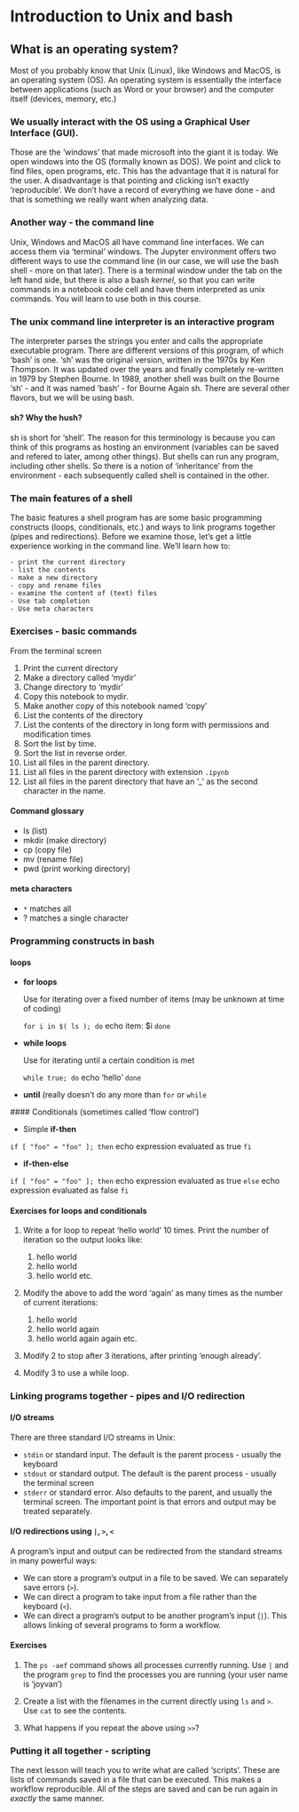 # Introduction to Unix and bash

## What is an operating system?

Most of you probably know that Unix (Linux), like Windows and MacOS, is an operating system (OS). An operating system is essentially the interface between applications (such as Word or your browser) and the computer itself (devices, memory, etc.) 

### We usually interact with the OS using a Graphical User Interface (GUI).

Those are the 'windows' that made microsoft into the giant it is today. We open windows into the OS (formally known as DOS). We point and click to find files, open programs, etc. This has the advantage that it is natural for the user. A disadvantage is that pointing and clicking isn't exactly 'reproducible'. We don't have a record of everything we have done - and that is something we really want when analyzing data.

### Another way - the command line

Unix, Windows and MacOS all have command line interfaces. We can access them via 'terminal' windows. The Jupyter environment offers two different ways to use the command line (in our case, we will use the bash shell - more on that later). There is a terminal window under the tab on the left hand side, but there is also a bash *kernel*, so that you can write commands in a notebook code cell and have them interpreted as unix commands. You will learn to use both in this course.

### The unix command line interpreter is an interactive program

The interpreter parses the strings you enter and calls the appropriate executable program. There are different versions of this program, of which 'bash' is one. 'sh' was the original version, written in the 1970s by Ken Thompson. It was updated over the years and finally completely re-written in 1979 by Stephen Bourne. In 1989, another shell was built on the Bourne 'sh' - and it was named 'bash' - for Bourne Again sh. There are several other flavors, but we will be using bash.

#### sh? Why the hush?

sh is short for 'shell'. The reason for this terminology is because you can think of this programs as hosting an environment (variables can be saved and refered to later, among other things). But shells can run any program, including other shells. So there is a notion of 'inheritance' from the environment - each subsequently called shell is contained in the other.

### The main features of a shell

The basic features a shell program has are some basic programming constructs (loops, conditionals, etc.) and ways to link programs together (pipes and redirections). Before we examine those, let's get a little experience working in the command line. We'll learn how to:

    - print the current directory
    - list the contents
    - make a new directory
    - copy and rename files
    - examine the content of (text) files
    - Use tab completion
    - Use meta characters

### Exercises - basic commands

From the terminal screen

1. Print the current directory
2. Make a directory called 'mydir'
3. Change directory to 'mydir'
4. Copy this notebook to mydir.
5. Make another copy of this notebook named 'copy'
6. List the contents of the directory
7. List the contents of the directory in long form with permissions and modification times
8. Sort the list by time.
9. Sort the list in reverse order.
10. List all files in the parent directory.
11. List all files in the parent directory with extension `.ipynb`
12. List all files in the parent directory that have an '_' as the second character in the name.

#### Command glossary

- ls (list)
- mkdir (make directory)
- cp (copy file)
- mv (rename file)
- pwd (print working directory)

#### meta characters

- `*` matches all
- ? matches a single character


### Programming constructs in bash

#### loops
 
 - **for loops** 
 
    Use for iterating over a fixed number of items (may be unknown at time of coding)
   
    `for i in $( ls ); do`
            echo item: $i
      `done`
        
 - **while loops**
 
     Use for iterating until a certain condition is met
     
    `while true; do`
       echo 'hello' 
      `done`
  
  - **until** (really doesn't do any more than `for` or `while`
  
  
  #### Conditionals (sometimes called 'flow control')
  
  - Simple **if-then**
  
 `if [ "foo" = "foo" ]; then`
         echo expression evaluated as true
     `fi`
            
  - **if-then-else**
  
   `if [ "foo" = "foo" ]; then`
               echo expression evaluated as true
    `else`
               echo expression evaluated as false
    `fi`
            
            

#### Exercises for loops and conditionals

1. Write a for loop to repeat 'hello world' 10 times. Print the number of iteration so the output looks like:
    1. hello world
    2. hello world
    3. hello world 
    etc.
 
2. Modify the above to add the word 'again' as many times as the number of current iterations:
   1. hello world
   2. hello world again
   3. hello world again again
   etc.
   
3. Modify 2 to stop after 3 iterations, after printing 'enough already'.

4. Modify 3 to use a while loop.


### Linking programs together - pipes and I/O redirection

#### I/O streams

There are three standard I/O streams in Unix:

- `stdin` or standard input. The default is the parent process - usually the keyboard
- `stdout` or standard output. The default is the parent process - usually the terminal screen
- `stderr` or standard error. Also defaults to the parent, and usually the terminal screen. The important point is that errors and output may be treated separately.

#### I/O redirections using `|`, `>`, `<`

A program's input and output can be redirected from the standard streams in many powerful ways:

- We can store a program's output in a file to be saved. We can separately save errors (`>`).
- We can direct a program to take input from a file rather than the keyboard (`<`).
- We can direct a program's output to be another program's input (`|`). This allows linking of several programs to form a workflow.

#### Exercises

1. The `ps -aef` command shows all processes currently running. Use `|` and the program `grep` to find the processes you are running (your user name is 'joyvan')

2. Create a list with the filenames in the current directly using `ls` and `>`. Use `cat` to see the contents. 

3. What happens if you repeat the above using `>>`?

### Putting it all together - scripting

The next lesson will teach you to write what are called 'scripts'. These are lists of commands saved in a file that can be executed. This makes a workflow reproducible. All of the steps are saved and can be run again in *exactly* the same manner.
